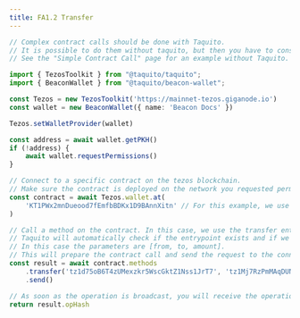 ```yaml
---
title: FA1.2 Transfer
---
```



<RunnableCode>

<!-- embedme ../../build-examples/not-recommended.beacon.ts -->

```ts
// Complex contract calls should be done with Taquito.
// It is possible to do them without taquito, but then you have to construct the parameters yourself.
// See the "Simple Contract Call" page for an example without Taquito.
```

<!-- embedme ../../build-examples/fa1.2-transfer.taquito.ts -->

```ts
import { TezosToolkit } from "@taquito/taquito";
import { BeaconWallet } from "@taquito/beacon-wallet";

const Tezos = new TezosToolkit('https://mainnet-tezos.giganode.io')
const wallet = new BeaconWallet({ name: 'Beacon Docs' })

Tezos.setWalletProvider(wallet)

const address = await wallet.getPKH()
if (!address) {
    await wallet.requestPermissions()
}

// Connect to a specific contract on the tezos blockchain.
// Make sure the contract is deployed on the network you requested permissions for.
const contract = await Tezos.wallet.at(
    'KT1PWx2mnDueood7fEmfbBDKx1D9BAnnXitn' // For this example, we use the TZBTC contract on mainnet.
)

// Call a method on the contract. In this case, we use the transfer entrypoint.
// Taquito will automatically check if the entrypoint exists and if we call it with the right parameters.
// In this case the parameters are [from, to, amount].
// This will prepare the contract call and send the request to the connected wallet.
const result = await contract.methods
    .transfer('tz1d75oB6T4zUMexzkr5WscGktZ1Nss1JrT7', 'tz1Mj7RzPmMAqDUNFBn5t5VbXmWW4cSUAdtT', 1)
    .send()

// As soon as the operation is broadcast, you will receive the operation hash
return result.opHash
```

</RunnableCode>
